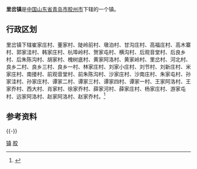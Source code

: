 '''里岔镇'''是[[中华人民共和国|中国]][[山东省|山东省]][[青岛市|青岛市]][[胶州市|胶州市]]下辖的一个镇。

== 行政区划 ==

里岔镇下辖崔家庄村、董家村、陡岭前村、墩泊村、甘沟庄村、高福庄村、高木寨村、郭家洼村、韩家庄村、杭埠岭村、贺家屯村、横沟村、后观音堂村、后良乡村、后朱陈沟村、胡家村、槐树底村、黄家阿洛村、黄家岭村、里岔村、河北村、良乡二村、良乡三村、良乡一村、林家庄村、刘家小庄村、刘节村、刘新庄村、米家庄村、南搂村、前观音堂村、前朱陈沟村、沙家庄村、沙南庄村、朱家屯村、孙家洼村、孙家庄村、谭家二村、谭家三村、谭家四村、谭家一村、王家阿洛村、王家乔村、西大村、肖家村、徐家乔村、薛家河村、薛家庄村、杨家庄村、游家屯村、远家阿洛村、赵家阿洛村、赵家乔村。<ref>{{Cite web|url=http://www.stats.gov.cn/tjsj/tjbz/tjyqhdmhcxhfdm/2015/37/02/81/370281108.html|title=统计用区划和城乡划分代码/山东省/青岛市/胶州市/里岔镇|accessdate=2017-04-23|author=国家统计局|date=2015-09-30|publisher=|archive-date=2017-04-27|archive-url=https://web.archive.org/web/20170427033833/http://www.stats.gov.cn/tjsj/tjbz/tjyqhdmhcxhfdm/2015/37/02/81/370281108.html|dead-url=no}}</ref>
== 参考资料 ==
{{Reflist}}
{{-}}
{{青岛小作品}}
{{青岛市胶州市行政区划}}
{{青岛市行政区划}}
[[Category:胶州市|镇]]
[[Category:青岛乡级行政区划|胶]]
